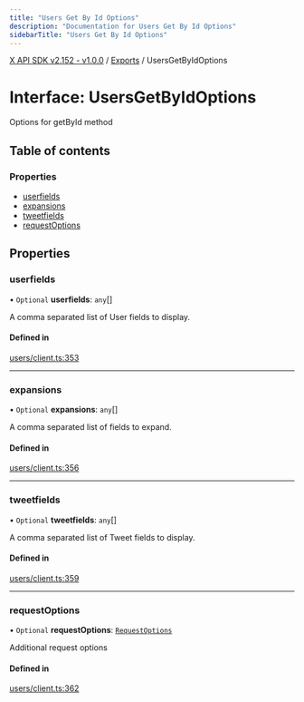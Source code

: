 ```yaml
---
title: "Users Get By Id Options"
description: "Documentation for Users Get By Id Options"
sidebarTitle: "Users Get By Id Options"
---
```


[X API SDK v2.152 - v1.0.0](../README.md) / [Exports](../modules.md) / UsersGetByIdOptions

# Interface: UsersGetByIdOptions

Options for getById method

## Table of contents

### Properties

- [userfields](UsersGetByIdOptions.md#userfields)
- [expansions](UsersGetByIdOptions.md#expansions)
- [tweetfields](UsersGetByIdOptions.md#tweetfields)
- [requestOptions](UsersGetByIdOptions.md#requestoptions)

## Properties

### userfields

• `Optional` **userfields**: `any`[]

A comma separated list of User fields to display.

#### Defined in

[users/client.ts:353](https://github.com/xdevplatform/xdk/blob/ad4172ef5f68f089e0f077a190b271016dd35bf7/xdk/typescript/src/users/client.ts#L353)

___

### expansions

• `Optional` **expansions**: `any`[]

A comma separated list of fields to expand.

#### Defined in

[users/client.ts:356](https://github.com/xdevplatform/xdk/blob/ad4172ef5f68f089e0f077a190b271016dd35bf7/xdk/typescript/src/users/client.ts#L356)

___

### tweetfields

• `Optional` **tweetfields**: `any`[]

A comma separated list of Tweet fields to display.

#### Defined in

[users/client.ts:359](https://github.com/xdevplatform/xdk/blob/ad4172ef5f68f089e0f077a190b271016dd35bf7/xdk/typescript/src/users/client.ts#L359)

___

### requestOptions

• `Optional` **requestOptions**: [`RequestOptions`](RequestOptions.md)

Additional request options

#### Defined in

[users/client.ts:362](https://github.com/xdevplatform/xdk/blob/ad4172ef5f68f089e0f077a190b271016dd35bf7/xdk/typescript/src/users/client.ts#L362)
